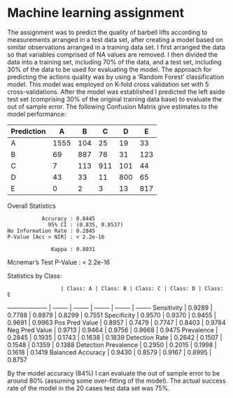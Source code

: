 Machine learning assignment
========================================================
The assignment was to predict the quality of barbell lifts according to measurements arranged in a test data set, after creating a model based on similar observations arranged in a training data set. I first arranged the data so that variables comprised of NA values are removed. I then divided the data into a training set, including 70% of the data, and a test set, including 30% of the data to be used for evaluating the model.
The approach for predicting the actions quality was by using a 'Random Forest' classification model. This model was employed on K-fold cross validation set with 5 cross-validations.
After the model was established I predicted the left aside test set (comprising 30% of the original training data base) to evaluate the out of sample error. 
The following Confusion Matrix give estimates to the model performance:  

Prediction  |  A  |  B |   C  |  D |   E |
---------- | --- | --- | --- | --- | --- |
         A | 1555 | 104 |  25 |  19 |  33
         B |  69 | 887 |  76 |  31 | 123
         C  |  7 | 113 | 911 | 101  | 44
         D |  43 |  33 |  11 | 800 |  65
         E  |  0  |  2  |  3 |  13 | 817

Overall Statistics
                                         
               Accuracy : 0.8445         
                 95% CI : (0.835, 0.8537)
    No Information Rate : 0.2845         
    P-Value [Acc > NIR] : < 2.2e-16      
                                         
                  Kappa : 0.8031         
 Mcnemar's Test P-Value : < 2.2e-16      

Statistics by Class:

                     | Class: A | Class: B | Class: C | Class: D | Class: E
-------------------- | -------- | -------- | -------- | -------- | -------- 
Sensitivity          |  0.9289 |  0.7788 |  0.8879 |  0.8299  | 0.7551
Specificity          |  0.9570  | 0.9370 |  0.9455  | 0.9691  | 0.9963
Pos Pred Value       |  0.8957  | 0.7479  | 0.7747 |  0.8403  | 0.9784
Neg Pred Value       |  0.9713  | 0.9464  | 0.9756 |  0.9668  | 0.9475
Prevalence            | 0.2845 |  0.1935 |  0.1743 |  0.1638 |  0.1839
Detection Rate       |  0.2642  | 0.1507 |  0.1548 |  0.1359 |  0.1388
Detection Prevalence |  0.2950  | 0.2015 |  0.1998 |  0.1618  | 0.1419
Balanced Accuracy   |   0.9430  | 0.8579  | 0.9167 |  0.8995  | 0.8757
 
By the model accuracy (84%) I can evaluate the out of sample error to be around 80% (assuming some over-fitting of the model).
The actual success rate of the model in the 20 cases test data set was 75%. 

